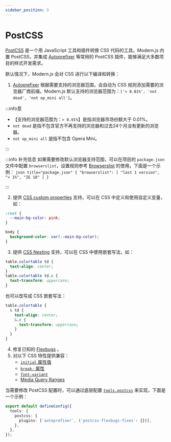 ```yaml
---
sidebar_position: 3
---
```


# PostCSS

[PostCSS](https://postcss.org/) 是一个用 JavaScript 工具和插件转换 CSS 代码的工具。Modern.js 内置 PostCSS，并集成 [Autoprefixer](https://github.com/postcss/autoprefixer) 等常用的 PostCSS 插件，能够满足大多数项目的样式开发需求。

默认情况下，Modern.js 会对 CSS 进行以下编译和转换：

1. [Autoprefixer](https://github.com/postcss/autoprefixer) 根据需要支持的浏览器范围，会自动为 CSS 规则添加需要的浏览器厂商前缀。Modern.js 默认支持的浏览器范围为：`['> 0.01%', 'not dead', 'not op_mini all']`。

:::info意
  - 【支持的浏览器范围为：`> 0.01%`】是指浏览器市场份额大于 0.01%。
  - `not dead` 是指不包含官方不再支持的浏览器和过去24个月没有更新的浏览器。
  - `not op_mini all` 是指不包含 Opera Mini。

:::

:::info 补充信息
如果需要修改默认浏览器支持范围，可以在项目的 `package.json` 文件中配置 `browserslist`，设置规则参考 [Browserslist](https://github.com/browserslist/browserslist) 的使用，下面是一个示例：
`json title="package.json" { "browserslist": [ "last 1 version", "> 1%", "IE 10" ] } `

:::

2. 提供 [CSS custom properties](https://www.w3.org/TR/css-variables-1/) 支持，可以在 CSS 中定义和使用自定义变量，如：

```css
:root {
  --main-bg-color: pink;
}

body {
  background-color: var(--main-bg-color);
}
```

3. 提供 [CSS Nesting](https://drafts.csswg.org/css-nesting-1/) 支持，可以在 CSS 中使用嵌套写法，如：

```css
table.colortable td {
  text-align: center;
}
table.colortable td.c {
  text-transform: uppercase;
}
```

也可以改写成 CSS 嵌套写法：

```css
table.colortable {
  & td {
    text-align: center;
    &.c {
      text-transform: uppercase;
    }
  }
}
```

4. 修复已知的 [Flexbugs](https://github.com/philipwalton/flexbugs) 。
5. 对以下 CSS 特性提供兼容：
   - [`initial` 属性值](https://developer.mozilla.org/en-US/docs/Web/CSS/initial_value)
   - [`break-` 属性](https://developer.mozilla.org/en-US/docs/Web/CSS/break-after)
   - [`font-variant`](https://developer.mozilla.org/en-US/docs/Web/CSS/font-variant)
   - [Media Query Ranges](https://developer.mozilla.org/en-US/docs/Web/CSS/Media_Queries/Using_media_queries#syntax_improvements_in_level_4)

当需要修改 PostCSS 配置时，可以通过底层配置 [`tools.postcss`](/configure/app/tools/postcss) 来实现，下面是一个示例：

```ts title="modern.config.ts"
export default defineConfig({
  tools: {
    postcss: {
      plugins: ['autoprefixer', ('postcss-flexbugs-fixes': {})],
    },
  },
});
```
